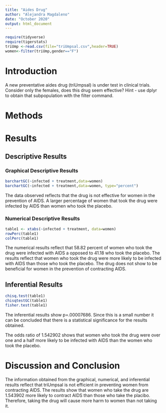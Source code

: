 ```yaml
---
title: "Aides Drug"
author: "Alejandra Magdaleno"
date: "October 2020"
output: html_document
---
```


```r
require(tidyverse)
require(tigerstats)
triUmp <-read.csv(file="triUmpsal.csv",header=TRUE)
women<-filter(triUmp,gender=="F")
```

# Introduction

<!--In this section you explain what you are trying to show.  Where did the data come from?  What is the research or other question you are trying to answer?.  If you skimp in this section expect to be marked down in your grade. Paint a picture of the project a couple of paragraphs is expected!-->

A new  preventative aides drug (triUmpsal) is under test in clinical trials. Consider only the females, does this drug seem effective?  Hint - use dplyr to obtain that subpopulation with the filter command.

# Methods

<!--Decide on your methods:  use "variable analysis" or other appropriate descriptors.  Make sure to choose at least one graphical method and at least one numerical method. Discuss what data manipulations may be needed for example subsetting or other binning procedures and what sort of graphical displays and inferential tools will be used!-->

# Results

<!--Divide this section into two sub-sections:  One for your descriptive  results and one for your inferential results.!-->

## Descriptive Results

### Graphical Descriptive Results

<!--Graphical results here.  Make sure to show your code.  Provide appropriate labels for axes, giving units if possible, and provide a good title for the graph, too.  Use the graphical results to describe the patterns if any that exist in the data as focused toward the research question. Bottom line is to explain the features of the graph that are relevant to conforming or departing to what is expected by your null hypothesis !-->

```r
barchartGC(~infected + treatment,data=women)
barchartGC(~infected + treatment,data=women, type="percent")


```
   
The data observed reflects that the drug is not effective for women in the prevention of AIDS.  A larger percentage of women that took the drug were infected by AIDS than women who took the placebo. 
   
### Numerical Descriptive Results


```r
table1 <- xtabs(~infected + treatment, data=women)
rowPerc(table1)
colPerc(table1)
```
   
The numerical results reflect that 58.82 percent of women who took the drug were infected with AIDS a opposed to 41.18 who took the placebo.  The results reflect that women who took the drug were more likely to be infected with AIDS than those who took the placebo.  The drug does not show to be beneficial for women in the prevention of contracting AIDS.     

## Inferential Results

<!--State hypothesis clearly.  Make sure your discussion of the inferential test covers all the aspects that the test output produces, such as test statistic, p-value etc.  Make a decision about the null hypothesis, explain the assumptions on which the selected test/procedure was based, and why the chosen procedure satisfys the assumptions and is appropriate to answer the research question!-->

```r
chisq.test(table1)
chisqtestGC(table1)
fisher.test(table1)
```
   
The inferential results show p=.00007686.  Since this is a small number it can be concluded that there is a statistical significance for the results obtained.  

The odds ratio of 1.542902 shows that women who took the drug were over one and a half more likely to be infected with AIDS than the women who took the placebo. 

# Discussion and Conclusion

<!--Discussion and conclusion here.  If you found a relationship be sure to consider whether the relationship occurs because one of the variavbles causes the other, or whether they perhasps are related for some other reason.  Watch the chapter 6 videos from the GeorgeTown videos collection.!-->

The information obtained from the graphical, numerical, and inferential results reflect that triUmpsal is not efficient in preventing women from contracting AIDS.  The results show that women who take the drug are 1.543902 more likely to contract AIDS than those who take the placibo.  Therefore, taking the drug will cause more harm to women than not taking it.  